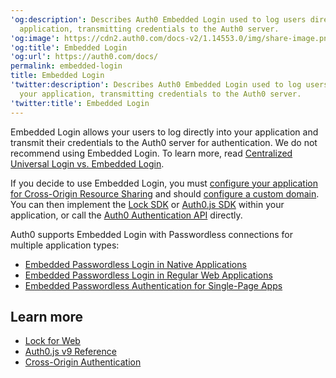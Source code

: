 ---
'og:description': Describes Auth0 Embedded Login used to log users directly into your
  application, transmitting credentials to the Auth0 server.
'og:image': https://cdn2.auth0.com/docs-v2/1.14553.0/img/share-image.png
'og:title': Embedded Login
'og:url': https://auth0.com/docs/
permalink: embedded-login
title: Embedded Login
'twitter:description': Describes Auth0 Embedded Login used to log users directly into
  your application, transmitting credentials to the Auth0 server.
'twitter:title': Embedded Login
---
Embedded Login allows your users to log directly into your application and transmit their credentials to the Auth0 server for authentication. We do not recommend using Embedded Login. To learn more, read [Centralized Universal Login vs. Embedded Login](/docs/authenticate/login/universal-vs-embedded-login).

If you decide to use Embedded Login, you must [configure your application for Cross-Origin Resource Sharing](/docs/get-started/applications/set-up-cors) and should [configure a custom domain](/docs/customize/custom-domains). You can then implement the [Lock SDK](/docs/libraries/lock) or [Auth0.js SDK](/docs/libraries/auth0js) within your application, or call the [Auth0 Authentication API](https://auth0.com/docs/api/authentication) directly.

Auth0 supports Embedded Login with <Tooltip tip="Passwordless: Form of authentication that does not rely on a password as the first factor." cta="View Glossary" href="/docs/glossary?term=Passwordless">Passwordless</Tooltip> connections for multiple application types:

* [Embedded Passwordless Login in Native Applications](/docs/authenticate/passwordless/implement-login/embedded-login/native)
* [Embedded Passwordless Login in Regular Web Applications](/docs/authenticate/passwordless/implement-login/embedded-login/webapps)
* [Embedded Passwordless Authentication for Single-Page Apps](/docs/authenticate/passwordless/implement-login/embedded-login/spa)

## Learn more

* [Lock for Web](/docs/libraries/lock)
* [Auth0.js v9 Reference](/docs/libraries/auth0js)
* [Cross-Origin Authentication](/docs/authenticate/login/cross-origin-authentication)